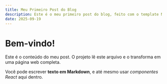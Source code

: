 ```yaml
---
title: Meu Primeiro Post do Blog
description: Este é o meu primeiro post do blog, feito com o template Next.js e MDX.
date: 2025-09-19
---
```


# Bem-vindo!

Este é o conteúdo do meu post. O projeto lê este arquivo e o transforma em uma página web completa.

Você pode escrever **texto em Markdown**, e até mesmo usar *componentes React* aqui dentro.
